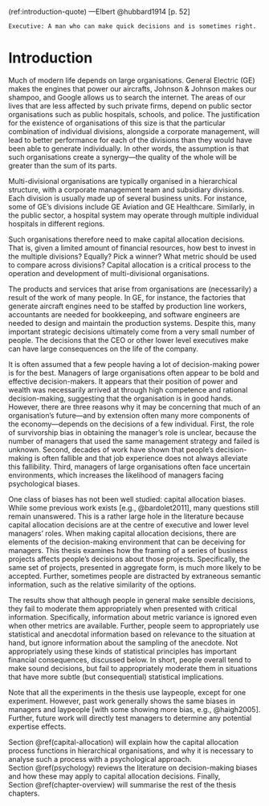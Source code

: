 (ref:introduction-quote) ---Elbert @hubbard1914 [p. 52]

```block
Executive: A man who can make quick decisions and is sometimes right.
```

# Introduction {#introduction}

\minitoc

<!-- Organisations have a big impact on the world -->

Much of modern life depends on large organisations. General Electric (GE) makes
the engines that power our aircrafts, Johnson & Johnson makes our shampoo, and
Google allows us to search the internet. The areas of our lives that are less
affected by such private firms, depend on public sector organisations such as
public hospitals, schools, and police. The justification for the existence of
organisations of this size is that the particular combination of individual
divisions, alongside a corporate management, will lead to better performance for
each of the divisions than they would have been able to generate individually.
In other words, the assumption is that such organisations create a synergy---the
quality of the whole will be greater than the sum of its parts.

<!-- They are made up of multiple divisions -->

Multi-divisional organisations are typically organised in a hierarchical
structure, with a corporate management team and subsidiary divisions. Each
division is usually made up of several business units. For instance, some of
GE's divisions include GE Aviation and GE Healthcare. Similarly, in the public
sector, a hospital system may operate through multiple individual hospitals in
different regions.

<!-- This means capital allocation -->

Such organisations therefore need to make capital allocation decisions. That is,
given a limited amount of financial resources, how best to invest in the
multiple divisions? Equally? Pick a winner? What metric should be used to
compare across divisions? Capital allocation is a critical process to the
operation and development of multi-divisional organisations.

<!-- Many decisions come from one or few people -->

The products and services that arise from organisations are (necessarily) a
result of the work of many people. In GE, for instance, the factories that
generate aircraft engines need to be staffed by production line workers,
accountants are needed for bookkeeping, and software engineers are needed to
design and maintain the production systems. Despite this, many important
strategic decisions ultimately come from a very small number of people. The
decisions that the CEO or other lower level executives make can have large
consequences on the life of the company.

<!-- Managers are biased -->

It is often assumed that a few people having a lot of decision-making power is
for the best. Managers of large organisations often appear to be bold and
effective decision-makers. It appears that their position of power and wealth
was necessarily arrived at through high competence and rational decision-making,
suggesting that the organisation is in good hands. However, there are three
reasons why it may be concerning that much of an organisation's future---and by
extension often many more components of the economy---depends on the decisions
of a few individual. First, the role of survivorship bias in obtaining the
manager's role is unclear, because the number of managers that used the same
management strategy and failed is unknown. Second, decades of work have shown
that people's decision-making is often fallible and that job experience does not
always alleviate this fallibility. Third, managers of large organisations often
face uncertain environments, which increases the likelihood of managers facing
psychological biases.

<!-- Examples of the consequences of biased manager decision-making? -->

<!-- Not enough work on capital allocation biases -->

One class of biases has not been well studied: capital allocation biases. While
some previous work exists [e.g., @bardolet2011], many questions still remain
unanswered. This is a rather large hole in the literature because capital
allocation decisions are at the centre of executive and lower level managers’
roles. When making capital allocation decisions, there are elements of the
decision-making environment that can be deceiving for managers. This thesis
examines how the framing of a series of business projects affects people's
decisions about those projects. Specifically, the same set of projects,
presented in aggregate form, is much more likely to be accepted. Further,
sometimes people are distracted by extraneous semantic information, such as the
relative similarity of the options.

The results show that although people in general make sensible decisions, they
fail to moderate them appropriately when presented with critical information.
Specifically, information about metric variance is ignored even when other
metrics are available. Further, people seem to appropriately use statistical and
anecdotal information based on relevance to the situation at hand, but ignore
information about the sampling of the anecdote. Not appropriately using these
kinds of statistical principles has important financial consequences, discussed
below. In short, people overall tend to make sound decisions, but fail to
appropriately moderate them in situations that have more subtle (but
consequential) statistical implications.

Note that all the experiments in the thesis use laypeople, except for one
experiment. However, past work generally shows the same biases in managers and
laypeople [with some showing more bias, e.g., @haigh2005]. Further, future work
will directly test managers to determine any potential expertise effects.

Section \@ref(capital-allocation) will explain how the capital allocation
process functions in hierarchical organisations, and why it is necessary to
analyse such a process with a psychological approach. Section \@ref(psychology)
reviews the literature on decision-making biases and how these may apply to
capital allocation decisions. Finally, Section \@ref(chapter-overview) will
summarise the rest of the thesis chapters.

